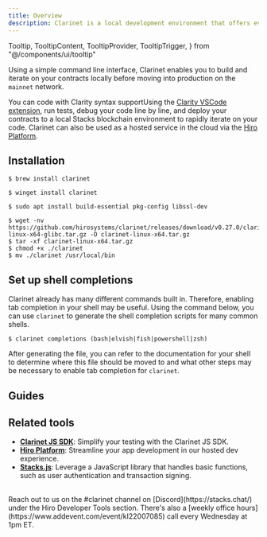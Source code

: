 ```yaml
---
title: Overview
description: Clarinet is a local development environment that offers everything you need to create, test, and deploy smart contracts on Stacks.
---
```


  Tooltip,
  TooltipContent,
  TooltipProvider,
  TooltipTrigger,
} from "@/components/ui/tooltip"

Using a simple command line interface, Clarinet enables you to build and iterate on your contracts locally before moving into production on the `mainnet` network.

You can code with <TooltipProvider inline><Tooltip><TooltipTrigger asChild><span className='cursor-default border-b border-dotted border-primary'>Clarity syntax support</span></TooltipTrigger><TooltipContent>Using the [Clarity VSCode extension](https://marketplace.visualstudio.com/items?itemName=HiroSystems.clarity-lsp#:~:text=This%20VS%20Code%20extension%20brings,safety%20checks%2C%20debugger%20and%20more)</TooltipContent></Tooltip></TooltipProvider>, run tests, debug your code line by line, and deploy your contracts to a local Stacks blockchain environment to rapidly iterate on your code. Clarinet can also be used as a hosted service in the cloud via the [Hiro Platform](/stacks/platform).

## Installation

<TerminalPicker storage="macOs">

```terminal !! macOS
$ brew install clarinet
```

```terminal !! Windows
$ winget install clarinet
```

```terminal !! Cargo
$ sudo apt install build-essential pkg-config libssl-dev
```

```terminal !! Pre-built binary
$ wget -nv https://github.com/hirosystems/clarinet/releases/download/v0.27.0/clarinet-linux-x64-glibc.tar.gz -O clarinet-linux-x64.tar.gz
$ tar -xf clarinet-linux-x64.tar.gz
$ chmod +x ./clarinet
$ mv ./clarinet /usr/local/bin
```

</TerminalPicker>

## Set up shell completions

Clarinet already has many different commands built in. Therefore, enabling tab completion in your shell may be useful. Using the command below, you can use `clarinet` to generate the shell completion scripts for many common shells.

```terminal
$ clarinet completions (bash|elvish|fish|powershell|zsh)
```

After generating the file, you can refer to the documentation for your shell to determine where this file should be moved to and what other steps may be necessary to enable tab completion for `clarinet`.

## Guides

<Cards>
  <SecondaryCard
    href="/stacks/clarinet/guides/create-a-new-project"
    title="Create a new contract"
    description="Add new contracts to your project and have them automatically configured in your project file."
  />
  <SecondaryCard
    href="/stacks/clarinet-js-sdk/guides/unit-testing"
    title="Write unit tests"
    description="Leverage the Clarinet JS SDK to write comprehensive unit tests, ensuring your contract performs as expected."
  />
  <SecondaryCard
    href="/stacks/clarinet/guides/create-deployment-plans"
    title="Create deployment plans"
    description="Employ customizable deployment plans to streamline your contract deployments."
  />
  <SecondaryCard
    href="/stacks/clarinet/guides/run-a-local-devnet"
    title="Run a local development environment"
    description="Set up a local devnet environment for developing and testing in a controlled environment before deployment."
  />
</Cards>

## Related tools

- **[Clarinet JS SDK](/stacks/clarinet-js-sdk)**: Simplify your testing with the Clarinet JS SDK.
- **[Hiro Platform](/stacks/platform)**: Streamline your app development in our hosted dev experience.
- **[Stacks.js](/stacks/stacks.js)**: Leverage a JavaScript library that handles basic functions, such as user authentication and transaction signing.

<br />

<Callout title="Need help building with Clarinet?" type="help">
Reach out to us on the <span className="font-bold">#clarinet</span> channel on [Discord](https://stacks.chat/) under the Hiro Developer Tools section. There's also a [weekly office hours](https://www.addevent.com/event/kI22007085) call every Wednesday at 1pm ET.
</Callout>
